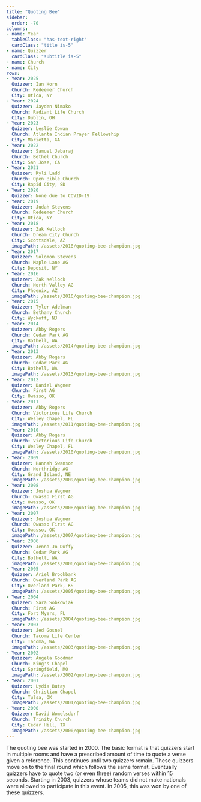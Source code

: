 ```yaml
---
title: "Quoting Bee"
sidebar:
  order: -70
columns:
- name: Year
  tableClass: "has-text-right"
  cardClass: "title is-5"
- name: Quizzer
  cardClass: "subtitle is-5"
- name: Church
- name: City
rows:
- Year: 2025
  Quizzer: Ian Horn
  Church: Redeemer Church
  City: Utica, NY
- Year: 2024
  Quizzer: Jayden Nimako
  Church: Radiant Life Church
  City: Dublin, OH
- Year: 2023
  Quizzer: Leslie Cowan
  Church: Atlanta Indian Prayer Fellowship
  City: Marietta, GA
- Year: 2022
  Quizzer: Samuel Jebaraj
  Church: Bethel Church
  City: San Jose, CA
- Year: 2021
  Quizzer: Kyli Ladd
  Church: Open Bible Church
  City: Rapid City, SD
- Year: 2020
  Quizzer: None due to COVID-19
- Year: 2019
  Quizzer: Judah Stevens
  Church: Redeemer Church
  City: Utica, NY
- Year: 2018
  Quizzer: Zak Kellock
  Church: Dream City Church
  City: Scottsdale, AZ
  imagePath: /assets/2018/quoting-bee-champion.jpg
- Year: 2017
  Quizzer: Solomon Stevens
  Church: Maple Lane AG
  City: Deposit, NY
- Year: 2016
  Quizzer: Zak Kellock
  Church: North Valley AG
  City: Phoenix, AZ
  imagePath: /assets/2016/quoting-bee-champion.jpg
- Year: 2015
  Quizzer: Tyler Adelman
  Church: Bethany Church
  City: Wyckoff, NJ
- Year: 2014
  Quizzer: Abby Rogers
  Church: Cedar Park AG
  City: Bothell, WA
  imagePath: /assets/2014/quoting-bee-champion.jpg
- Year: 2013
  Quizzer: Abby Rogers
  Church: Cedar Park AG
  City: Bothell, WA
  imagePath: /assets/2013/quoting-bee-champion.jpg
- Year: 2012
  Quizzer: Daniel Wagner
  Church: First AG
  City: Owasso, OK
- Year: 2011
  Quizzer: Abby Rogers
  Church: Victorious Life Church
  City: Wesley Chapel, FL
  imagePath: /assets/2011/quoting-bee-champion.jpg
- Year: 2010
  Quizzer: Abby Rogers
  Church: Victorious Life Church
  City: Wesley Chapel, FL
  imagePath: /assets/2010/quoting-bee-champion.jpg
- Year: 2009
  Quizzer: Hannah Swanson
  Church: Northridge AG
  City: Grand Island, NE
  imagePath: /assets/2009/quoting-bee-champion.jpg
- Year: 2008
  Quizzer: Joshua Wagner
  Church: Owasso First AG
  City: Owasso, OK
  imagePath: /assets/2008/quoting-bee-champion.jpg
- Year: 2007
  Quizzer: Joshua Wagner
  Church: Owasso First AG
  City: Owasso, OK
  imagePath: /assets/2007/quoting-bee-champion.jpg
- Year: 2006
  Quizzer: Jenna-Jo Duffy
  Church: Cedar Park AG
  City: Bothell, WA
  imagePath: /assets/2006/quoting-bee-champion.jpg
- Year: 2005
  Quizzer: Ariel Brookbank
  Church: Overland Park AG
  City: Overland Park, KS
  imagePath: /assets/2005/quoting-bee-champion.jpg
- Year: 2004
  Quizzer: Sara Sobkowiak
  Church: First AG
  City: Fort Myers, FL
  imagePath: /assets/2004/quoting-bee-champion.jpg
- Year: 2003
  Quizzer: Jed Gosnel
  Church: Tacoma Life Center
  City: Tacoma, WA
  imagePath: /assets/2003/quoting-bee-champion.jpg
- Year: 2002
  Quizzer: Angela Goodman
  Church: King's Chapel
  City: Springfield, MO
  imagePath: /assets/2002/quoting-bee-champion.jpg
- Year: 2001
  Quizzer: Lydia Butay
  Church: Christian Chapel
  City: Tulsa, OK
  imagePath: /assets/2001/quoting-bee-champion.jpg
- Year: 2000
  Quizzer: David Womelsdorf
  Church: Trinity Church
  City: Cedar Hill, TX
  imagePath: /assets/2000/quoting-bee-champion.jpg
---
```



The quoting bee was started in 2000. The basic format is that quizzers start in multiple rooms and have a prescribed amount of time to quote a verse given a reference. This continues until two quizzers remain. These quizzers move on to the final round which
follows the same format. Eventually quizzers have to quote two (or even three) random verses within 15 seconds. Starting in 2003, quizzers whose teams did not make nationals were allowed to participate in this event. In 2005, this was won by one of these quizzers.

<TablesOrPictures
  tableLabel="View Quizzers by Table"
  galleryLabel="View Quizzers by Picture"
  columns={frontmatter.columns}
  rows={frontmatter.rows}
  showModal={false} />